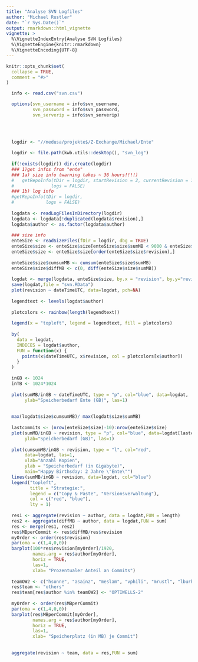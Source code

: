 ```yaml
---
title: "Analyse SVN Logfiles"
author: "Michael Rustler"
date: "`r Sys.Date()`"
output: rmarkdown::html_vignette
vignette: >
  %\VignetteIndexEntry{Analyse SVN Logfiles}
  %\VignetteEngine{knitr::rmarkdown}
  %\VignetteEncoding{UTF-8}
---
```


```r
knitr::opts_chunk$set(
  collapse = TRUE,
  comment = "#>"
)
```



```r

  info <- read.csv("svn.csv")

  options(svn_username = info$svn_username, 
          svn_password = info$svn_password, 
          svn_serverip = info$svn_serverip)
  

  
  
  logdir <- "//medusa/projekte$/Z-Exchange/Michael/Ente"

  logdir <- file.path(kwb.utils::desktop(), "svn_log")
  
  if(!exists(logdir)) dir.create(logdir)
  ### 1)get infos from "ente"
  ### 1a) size info (warning takes ~ 36 hours!!!!)
  #   getRepoInfo(tDir = logdir, startRevision = 2, currentRevision = 1920,
  #              logs = FALSE)
  ### 1b) log info
  #getRepoInfo(tDir = logdir, 
  #            logs = FALSE)
  
  logdata <- readLogFilesInDirectory(logdir)
  logdata <- logdata[!duplicated(logdata$revision),]
  logdata$author <- as.factor(logdata$author)
  
  ### size info 
  enteSize <- readSizeFiles(fDir = logdir, dbg = TRUE)
  enteSize$size <- enteSize$size[enteSize$size$sumMB < 9000 & enteSize$size$sumMB > 1700,]
  enteSize$size <- enteSize$size[order(enteSize$size$revision),]
  
  enteSize$size$cumsumMB <- cumsum(enteSize$size$sumMB)
  enteSize$size$diffMB <- c(0, diff(enteSize$size$sumMB))
  
  logdat <- merge(logdata, enteSize$size, by.x = "revision", by.y="revision", all.x=TRUE)
  save(logdat,file = "svn.RData")
  plot(revision ~ dateTimeUTC, data=logdat, pch=NA)
  
  legendtext <- levels(logdat$author)
  
  plotcolors <- rainbow(length(legendtext))
  
  legend(x = "topleft", legend = legendtext, fill = plotcolors)
  
  by(
    data = logdat, 
    INDICES = logdat$author, 
    FUN = function(x) {
      points(x$dateTimeUTC, x$revision, col = plotcolors[x$author])
    }
  )  
  
  inGB <- 1024
  inTB <- 1024*1024
  
  plot(sumMB/inGB ~ dateTimeUTC, type = "p", col="blue", data=logdat, 
       ylab="Speicherbedarf Ente (GB)", las=1)
  
  
  max(logdat$size$cumsumMB)/ max(logdat$size$sumMB)
  
  lastcommits <- (nrow(enteSize$size)-10):nrow(enteSize$size)
  plot(sumMB/inGB ~ revision, type = "p", col="blue", data=logdat[lastcommits,], 
       ylab="Speicherbedarf (GB)", las=1)
  
  plot(cumsumMB/inGB ~ revision, type = "l", col="red", 
       data=logdat, las=1,
       xlab="Anzahl Kopien", 
       ylab = "Speicherbedarf (in Gigabyte)", 
       main="Happy Birthsday: 2 Jahre \"Ente\"")
  lines(sumMB/inGB ~ revision, data=logdat, col="blue")
  legend("topleft",
         title = "Strategie:", 
         legend = c("Copy & Paste", "Versionsverwaltung"), 
         col = c("red", "blue"), 
         lty = 1)
  
  res1 <- aggregate(revision ~ author, data = logdat,FUN = length)
  res2 <- aggregate(diffMB ~ author, data = logdat,FUN = sum)
  res <- merge(res1, res2)
  res$MBperCommit <- res$diffMB/res$revision
  myOrder <- order(res$revision)
  par(oma = c(1,4,0,0))
  barplot(100*res$revision[myOrder]/1920, 
          names.arg = res$author[myOrder], 
          horiz = TRUE, 
          las=1,
          xlab= "Prozentualer Anteil an Commits")
  
  teamOW2 <- c("hsonne", "asainz", "meslam", "vphili", "mrustl", "lburho")
  res$team <- "others"
  res$team[res$author %in% teamOW2] <- "OPTIWELLS-2"
  
  myOrder <- order(res$MBperCommit)
  par(oma = c(1,4,0,0))
  barplot(res$MBperCommit[myOrder], 
          names.arg = res$author[myOrder], 
          horiz = TRUE, 
          las=1, 
          xlab= "Speicherplatz (in MB) je Commit")
  
  
  aggregate(revision ~ team, data = res,FUN = sum)
```

